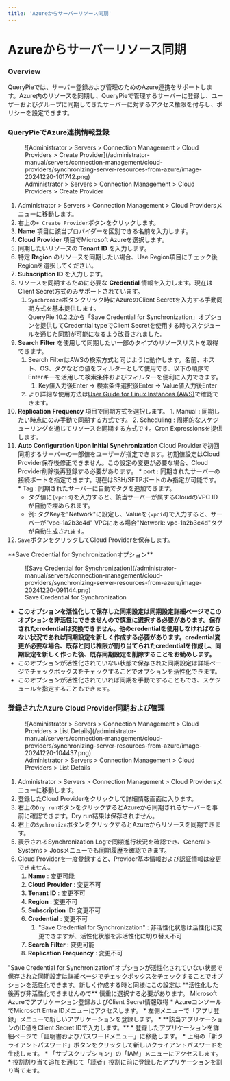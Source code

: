 ```yaml
---
title: 'Azureからサーバーリソース同期'
---
```



# Azureからサーバーリソース同期

### Overview

QueryPieでは、サーバー登録および管理のためのAzure連携をサポートします。Azure内のリソースを同期し、QueryPieで管理するサーバーに登録し、ユーザーおよびグループに同期してきたサーバーに対するアクセス権限を付与し、ポリシーを設定できます。


### QueryPieでAzure連携情報登録

<figure data-layout="center" data-align="center">
![Administrator &gt; Servers &gt; Connection Management &gt; Cloud Providers &gt; Create Provider](/administrator-manual/servers/connection-management/cloud-providers/synchronizing-server-resources-from-azure/image-20241220-101742.png)
<figcaption>
Administrator &gt; Servers &gt; Connection Management &gt; Cloud Providers &gt; Create Provider
</figcaption>
</figure>

1. Administrator &gt; Servers &gt; Connection Management &gt; Cloud Providersメニューに移動します。
2. 右上の`+ Create Provider`ボタンをクリックします。
3.  **Name**  項目に該当プロバイダーを区別できる名前を入力します。
4.  **Cloud**   **Provider**  項目でMicrosoft Azureを選択します。
5. 同期したいリソースの  **Tenant**   **ID** を入力します。
6. 特定  **Region** のリソースを同期したい場合、Use Region項目にチェック後Regionを選択してください。
7.  **Subscription**   **ID** を入力します。
8. リソースを同期するために必要な  **Credential**  情報を入力します。現在はClient Secret方式のみサポートされています。
    1. `Synchronize`ボタンクリック時にAzureのClient Secretを入力する手動同期方式を基本提供します。<br/>QueryPie 10.2.2から「Save Credential for Synchronization」オプションを提供してCredential typeでClient Secretを使用する時もスケジュールを通じた同期が可能になるよう改善されました。
9.  **Search**   **Filter** を使用して同期したい一部のタイプのリソースリストを取得できます。
    1. Search FilterはAWSの検索方式と同じように動作します。名前、ホスト、OS、タグなどの値をフィルターとして使用でき、以下の順序でEnterキーを活用して検索条件およびフィルターを便利に入力できます。
        1. Key値入力後Enter → 検索条件選択後Enter → Value値入力後Enter
    2. より詳細な使用方法は[User Guide for Linux Instances (AWS)](https://docs.aws.amazon.com/AWSEC2/latest/UserGuide/Using_Filtering.html#advancedsearch)で確認できます。
10.  **Replication**   **Frequency**  項目で同期方式を選択します。
    1. Manual : 同期したい時点にのみ手動で同期する方式です。
    2. Scheduling : 周期的なスケジューリングを通じてリソースを同期する方式です。Cron Expressionsを提供します。
11.  **Auto Configuration Upon Initial Synchronization** Cloud Providerで初回同期するサーバーの一部値をユーザーが指定できます。初期値設定はCloud Provider保存後修正できません。この設定の変更が必要な場合、Cloud Provider削除後再登録する必要があります。
    * port **:**  同期されたサーバーの接続ポートを指定できます。現在はSSH/SFTPポートのみ指定が可能です。
    * Tag : 同期されたサーバーに自動でタグを追加できます。
        * タグ値に`{vpcid}`を入力すると、該当サーバーが属するCloudのVPC IDが自動で埋められます。
        * 例: タグKeyを"Network"に設定し、Valueを`{vpcid}`で入力すると、サーバーが"vpc-1a2b3c4d" VPCにある場合"Network: vpc-1a2b3c4d"タグが自動生成されます。
12. `Save`ボタンをクリックしてCloud Providerを保存します。

<Callout type="important">
**Save Credential for Synchronizationオプション**

<figure data-layout="center" data-align="center">
![Save Credential for Synchronization](/administrator-manual/servers/connection-management/cloud-providers/synchronizing-server-resources-from-azure/image-20241220-091144.png)
<figcaption>
Save Credential for Synchronization
</figcaption>
</figure>

*  **このオプションを活性化して保存した同期設定は同期設定詳細ページでこのオプションを非活性にできませんので慎重に選択する必要があります。保存されたcredentialは交換できません。他のcredentialを使用しなければならない状況であれば同期設定を新しく作成する必要があります。credential変更が必要な場合、既存と同じ権限が割り当てられたcredentialを作成し、同期設定を新しく作った後、既存同期設定を削除することをお勧めします。**
* このオプションが活性化されていない状態で保存された同期設定は詳細ページでチェックボックスをチェックすることでオプションを活性化できます。
* このオプションが活性化されていれば同期を手動ですることもでき、スケジュールを指定することもできます。
</Callout>

### 登録されたAzure Cloud Provider同期および管理

<figure data-layout="center" data-align="center">
![Administrator &gt; Servers &gt; Connection Management &gt; Cloud Providers &gt; List Details](/administrator-manual/servers/connection-management/cloud-providers/synchronizing-server-resources-from-azure/image-20241220-104437.png)
<figcaption>
Administrator &gt; Servers &gt; Connection Management &gt; Cloud Providers &gt; List Details
</figcaption>
</figure>

1. Administrator &gt; Servers &gt; Connection Management &gt; Cloud Providersメニューに移動します。
2. 登録したCloud Providerをクリックして詳細情報画面に入ります。
3. 右上の`Dry run`ボタンをクリックするとAzureから同期されるサーバーを事前に確認できます。Dry run結果は保存されません。
4. 右上の`Sychronize`ボタンをクリックするとAzureからリソースを同期できます。
5. 表示されるSynchronization Logで同期進行状況を確認でき、General &gt; Systems &gt; Jobsメニューでも同期履歴を確認できます。
6. Cloud Providerを一度登録すると、Provider基本情報および認証情報は変更できません。
    1.  **Name** : 変更可能
    2.  **Cloud**   **Provider** : 変更不可
    3.  **Tenant**   **ID** : 変更不可
    4.  **Region** : 変更不可
    5.  **Subscription**  ID: 変更不可
    6.  **Credential** : 変更不可
        1. "Save Credential for Synchronization" : 非活性化状態は活性化に変更できますが、活性化状態を非活性化に切り替え不可
    7.  **Search**   **Filter** : 変更可能
    8.  **Replication**   **Frequency** : 変更不可

<Callout type="important">
"Save Credential for Synchronization"オプションが活性化されていない状態で保存された同期設定は詳細ページでチェックボックスをチェックすることでオプションを活性化できます。新しく作成する時と同様にこの設定は  **活性化した後再び非活性化できませんので**  慎重に選択する必要があります。
</Callout>

<Callout type="info">
Microsoft Azureでアプリケーション登録およびClient Secret情報取得
* AzureコンソールでMicrosoft Entra IDメニューにアクセスします。
* 左側メニューで「アプリ登録」メニューで新しいアプリケーションを登録します。
    *  **該当アプリケーションのID値をClient Secret IDで入力します。**
* 登録したアプリケーションを詳細ページで「証明書およびパスワードメニュー」に移動します。
* 上段の「新クライアントパスワード」ボタンをクリックして新しいクライアントパスワードを生成します。
* 「サブスクリプション」の「IAM」メニューにアクセスします。
* 役割割り当て追加を通じて「読者」役割に前に登録したアプリケーションを割り当てます。
</Callout>
